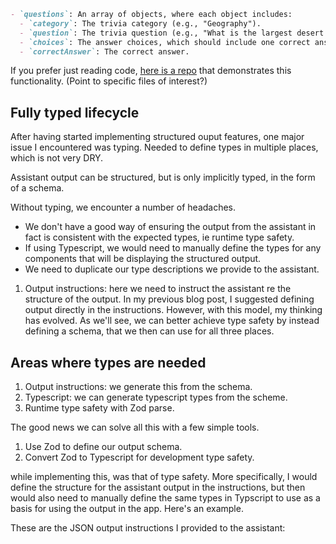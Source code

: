 ```markdown
- `questions`: An array of objects, where each object includes:
  - `category`: The trivia category (e.g., "Geography").
  - `question`: The trivia question (e.g., "What is the largest desert in the world?").
  - `choices`: The answer choices, which should include one correct answer and three distractor choices (e.g., "['Sahara Desert','Arabian Desert','Gobi Desert','Antarctic Desert']").
  - `correctAnswer`: The correct answer.
```

If you prefer just reading code, [here is a repo](https://github.com/andersr/structured-response-demo) that demonstrates this functionality. (Point to specific files of interest?)

## Fully typed lifecycle

After having started implementing structured ouput features, one major issue I encountered was typing. Needed to define types in multiple places, which is not very DRY.

Assistant output can be structured, but is only implicitly typed, in the form of a schema.

Without typing, we encounter a number of headaches.

- We don't have a good way of ensuring the output from the assistant in fact is consistent with the expected types, ie runtime type safety.
- If using Typescript, we would need to manually define the types for any components that will be displaying the structured output.
- We need to duplicate our type descriptions we provide to the assistant.

1. Output instructions: here we need to instruct the assistant re the structure of the output. In my previous blog post, I suggested defining output directly in the instructions. However, with this model, my thinking has evolved. As we'll see, we can better achieve type safety by instead defining a schema, that we then can use for all three places.

## Areas where types are needed

1. Output instructions: we generate this from the schema.
1. Typescript: we can generate typescript types from the scheme.
1. Runtime type safety with Zod parse.

The good news we can solve all this with a few simple tools.

1. Use Zod to define our output schema.
2. Convert Zod to Typescript for development type safety.

while implementing this, was that of type safety. More specifically, I would define the structure for the assistant output in the instructions, but then would also need to manually define the same types in Typscript to use as a basis for using the output in the app. Here's an example.

These are the JSON output instructions I provided to the assistant:
